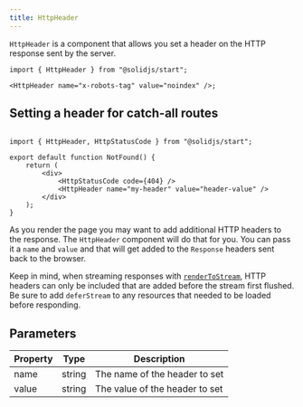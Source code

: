 ```yaml
---
title: HttpHeader
---
```


`HttpHeader` is a component that allows you set a header on the HTTP response sent by the server.


```tsx twoslash
import { HttpHeader } from "@solidjs/start";

<HttpHeader name="x-robots-tag" value="noindex" />;
```

## Setting a header for catch-all routes

```tsx twoslash filename="routes/*404.tsx"

import { HttpHeader, HttpStatusCode } from "@solidjs/start";

export default function NotFound() {
	return (
		<div>
			<HttpStatusCode code={404} />
			<HttpHeader name="my-header" value="header-value" />
		</div>
	);
}
```

As you render the page you may want to add additional HTTP headers to the response. The `HttpHeader` component will do that for you. You can pass it a `name` and `value` and that will get added to the `Response` headers sent back to the browser.

Keep in mind, when streaming responses with [`renderToStream`](/reference/rendering/render-to-stream), HTTP headers can only be included that are added before the stream first flushed. Be sure to add `deferStream` to any resources that needed to be loaded before responding.

## Parameters

| Property   | Type     | Description                                                                                   |
| ---------- | -------- | ------------------------------------ |
| name       | string   | The name of the header to set        |
| value      | string   | The value of the header to set       |